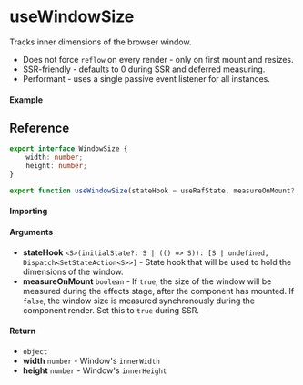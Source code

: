 # useWindowSize

Tracks inner dimensions of the browser window.

- Does not force `reflow` on every render - only on first mount and resizes.
- SSR-friendly - defaults to 0 during SSR and deferred measuring.
- Performant - uses a single passive event listener for all instances.

#### Example

## Reference

```ts
export interface WindowSize {
	width: number;
	height: number;
}

export function useWindowSize(stateHook = useRafState, measureOnMount?: boolean): WindowSize;
```

#### Importing

#### Arguments

- **stateHook** `<S>(initialState?: S | (() => S)): [S | undefined, Dispatch<SetStateAction<S>>]` -
  State hook that will be used to hold the dimensions of the window.
- **measureOnMount** `boolean` - If `true`, the size of the window will be measured during the effects
  stage, after the component has mounted. If `false`, the window size is measured synchronously during
  the component render. Set this to `true` during SSR.

#### Return

- `object`
- **width** `number` - Window's `innerWidth`
- **height** `number` - Window's `innerHeight`
